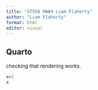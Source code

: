 ```yaml
---
title: "ST558 HW#4 Liam Flaherty"
author: "Liam Flaherty"
format: html
editor: visual
---
```


## Quarto

checking that rendering works.

```r
x=2
x
```